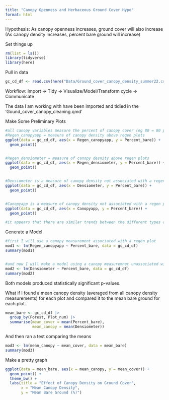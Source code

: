 ```yaml
---
title: "Canopy Openness and Herbaceous Ground Cover Hypo"
format: html
---
```


Hypothesis: As canopy openness increases, ground cover will also increase
(As canopy density increases, percent bare ground will increase)

Set things up
```r
rm(list = ls())
library(tidyverse)
library(here)
```


Pull in data
```r
gc_cd_df <- read.csv(here("Data/Ground_cover_canopy_density_summer22.csv"))
```

Workflow: 
Import -> Tidy -> Visualize/Model/Transform cycle -> Communicate 

The data I am working with have been imported and tidied in the 'Gound_cover_canopy_cleaning.qmd'

Make Some Preliminary Plots
```r
#all canopy variables measure the percent of canopy cover (eg 80 = 80 percent of sky is blocked by canopy = less light gets to forest floor)
#Regen_canopyapp = measure of canopy density above regen plots 
ggplot(data = gc_cd_df, aes(x = Regen_canopyapp, y = Percent_bare)) +
  geom_point()


#Regen_densiometer = measure of canopy desnity above regen plots
ggplot(data = gc_cd_df, aes(x = Regen_densiometer, y = Percent_bare)) +
  geom_point()


#Densiometer is a measure of canopy density not associated with a regen plot
ggplot(data = gc_cd_df, aes(x = Densiometer, y = Percent_bare)) +
  geom_point()


#Canopyapp is a measure of canopy density not associated with a regen plot
ggplot(data = gc_cd_df, aes(x = Canopyapp, y = Percent_bare)) +
  geom_point()

#it appears that there are similar trends between the different types of canopy measurements
```


Generate a Model 
```r
#first I will use a canopy measurement associated with a regen plot
mod1 <- lm(Regen_canopyapp ~ Percent_bare, data = gc_cd_df)
summary(mod1)


#and now I will make a model using a canopy measuremnet unassociated with a regen plot
mod2 <- lm(Densiometer ~ Percent_bare, data = gc_cd_df)
summary(mod2)
```

Both models produced statistically significant p-values. 

What if I found a mean canopy density (averaged from all canopy density measurements) for each plot and compared it to the mean bare ground for each plot. 
```r
mean_bare <- gc_cd_df |> 
  group_by(Forest, Plot_num) |>
  summarise(mean_cover = mean(Percent_bare),
            mean_canopy = mean(Densiometer))

```

And then ran a test comparing the means
```r
mod3 <- lm(mean_canopy ~ mean_cover, data = mean_bare)
summary(mod3)
```


Make a pretty graph
```r
ggplot(data = mean_bare, aes(x = mean_canopy, y = mean_cover)) +
  geom_point() +
  theme_bw() +
  labs(title = "Effect of Canopy Density on Ground Cover",
       x = "Mean Canopy Density",
       y = "Mean Bare Ground (%)")
```





